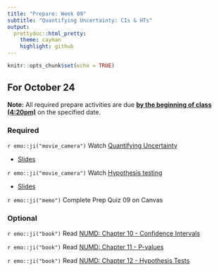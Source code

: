 ```yaml
---
title: "Prepare: Week 09"
subtitle: "Quantifying Uncertainty: CIs & HTs"
output: 
  prettydoc::html_pretty:
    theme: cayman
    highlight: github
---
```


```r
knitr::opts_chunk$set(echo = TRUE)
```


## For October 24

**Note:** All required prepare activities are due **<u>by the beginning of class (4:20pm)</u>** on the specified date.

### Required

`r emo::ji("movie_camera")` Watch [Quantifying Uncertainty](https://youtu.be/ZUBq4cMlBjk)

- [Slides](https://kgfitzgerald.github.io/APU_MATH_250/slides/26-quantify-uncertainty.html)


`r emo::ji("movie_camera")` Watch [Hypothesis testing](https://youtu.be/SSEhrGK9-8k)

- [Slides](https://kgfitzgerald.github.io/APU_MATH_250/slides/27-hypothesis-testing.html)

`r emo::ji("memo")` Complete Prep Quiz 09 on Canvas

### Optional 

`r emo::ji("book")` Read [NUMD: Chapter 10 - Confidence Intervals](https://nustat.github.io/intro-stat-ds/10-CIs.html)

`r emo::ji("book")` Read [NUMD: Chapter 11 - P-values](https://nustat.github.io/intro-stat-ds/11-pvalues.html)

`r emo::ji("book")` Read [NUMD: Chapter 12 - Hypothesis Tests](https://nustat.github.io/intro-stat-ds/12-hypothesis-tests.html)
